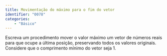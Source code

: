 ```yaml
---
title: Movimentação do máximo para o fim do vetor
identifier: "0078"
categories:
    - "Básico"
---
```


::: {.exercicio}
Escreva um procedimento mover o valor máximo um vetor de números reais para que ocupe a última posição, preservando todos os valores originais. Considere que o comprimento mínimo do vetor seja 1.
:::
